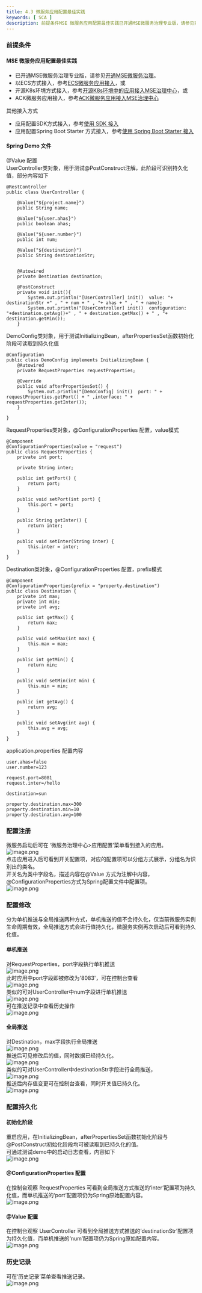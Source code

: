 ```yaml
---
title: 4.3 微服务应用配置最佳实践
keywords: [ SCA ]
description: 前提条件MSE 微服务应用配置最佳实践已开通MSE微服务治理专业版，请参见开通MSE微服务治理。以ECS方式接入，参考ECS微服务应用接入，或开源K8s环境方式接入，参考开源K8s环境中的应用接入MSE治理中心，或ACK微服务应用接入，参考ACK微服务应用接入MSE治理中心其他接入方式应用配置...
---
```


<a name="ZGNOr"></a>
### 前提条件
<a name="qW5xN"></a>
#### MSE 微服务应用配置最佳实践

- 已开通MSE微服务治理专业版，请参见[开通MSE微服务治理](https://help.aliyun.com/document_detail/347625.htm#task-2140253)。
- 以ECS方式接入，参考[ECS微服务应用接入](https://help.aliyun.com/document_detail/187196.html)，或
- 开源K8s环境方式接入，参考[开源K8s环境中的应用接入MSE治理中心](https://help.aliyun.com/document_detail/196069.html)，或
- ACK微服务应用接入，参考[ACK微服务应用接入MSE治理中心](https://help.aliyun.com/document_detail/170446.html)

其他接入方式

- 应用配置SDK方式接入，参考[使用 SDK 接入](https://help.aliyun.com/document_detail/156225.html)
- 应用配置Spring Boot Starter 方式接入，参考[使用 Spring Boot Starter 接入](https://help.aliyun.com/document_detail/155940.html)

<a name="E3Rdp"></a>
#### Spring Demo 文件
@Value 配置<br />UserController类对象，用于测试@PostConstruct注解，此阶段可识别持久化值，部分内容如下
```
@RestController
public class UserController {

    @Value("${project.name}")
    public String name;

    @Value("${user.ahas}")
    public boolean ahas;

    @Value("${user.number}")
    public int num;

    @Value("${destination}")
    public String destinationStr;


    @Autowired
    private Destination destination;

    @PostConstruct
    private void init(){
        System.out.println("[UserController] init()  value: "+ destinationStr +" , " + num + " , "+ ahas + " , " + name);
        System.out.println("[UserController] init()  configuration: "+destination.getAvg()+" , " + destination.getMax() + " , "+ destination.getMin());
    }
```
DemoConfig类对象，用于测试InitializingBean，afterPropertiesSet函数初始化阶段可读取到持久化值
```
@Configuration
public class DemoConfig implements InitializingBean {
    @Autowired
    private RequestProperties requestProperties;

    @Override
    public void afterPropertiesSet() {
        System.out.println("[DemoConfig] init()  port: " + requestProperties.getPort() + " ,interface: " + requestProperties.getInter());
    }

}
```

RequestProperties类对象，@ConfigurationProperties 配置，value模式
```
@Component
@ConfigurationProperties(value = "request")
public class RequestProperties {
    private int port;

    private String inter;

    public int getPort() {
        return port;
    }

    public void setPort(int port) {
        this.port = port;
    }

    public String getInter() {
        return inter;
    }

    public void setInter(String inter) {
        this.inter = inter;
    }
}
```
Destination类对象，@ConfigurationProperties 配置，prefix模式
```
@Component
@ConfigurationProperties(prefix = "property.destination")
public class Destination {
    private int max;
    private int min;
    private int avg;

    public int getMax() {
        return max;
    }

    public void setMax(int max) {
        this.max = max;
    }

    public int getMin() {
        return min;
    }

    public void setMin(int min) {
        this.min = min;
    }

    public int getAvg() {
        return avg;
    }

    public void setAvg(int avg) {
        this.avg = avg;
    }
}
```
application.properties 配置内容
```
user.ahas=false
user.number=123

request.port=8081
request.inter=/hello

destination=sun

property.destination.max=300
property.destination.min=10
property.destination.avg=100
```

<a name="EWTn9"></a>
### 配置注册

微服务启动后可在 ‘微服务治理中心>应用配置’菜单看到接入的应用。<br />![image.png](https://intranetproxy.alipay.com/skylark/lark/0/2022/png/340872/1645600688224-01012dcb-ccad-41cd-9d4d-f89cdbb8ebb1.png#clientId=u2bd52f4a-f402-4&from=paste&height=410&id=ue8469c0c&originHeight=410&originWidth=702&originalType=binary&ratio=1&rotation=0&showTitle=false&size=71236&status=done&style=none&taskId=u53d902ac-0506-4292-9c67-7e63c470ee0&title=&width=702)<br />点击应用进入后可看到开关配置项，对应的配置项可以分组方式展示，分组名为识别出的类名。<br />开关名为类中字段名，描述内容在@Value 方式为注解中内容，@ConfigurationProperties方式为Spring配置文件中配置项。<br />![image.png](https://intranetproxy.alipay.com/skylark/lark/0/2022/png/340872/1645600878313-78e865cb-c449-4ce8-8623-88dfc27b39b9.png#clientId=u2bd52f4a-f402-4&from=paste&height=484&id=uadf36db4&originHeight=484&originWidth=888&originalType=binary&ratio=1&rotation=0&showTitle=false&size=109056&status=done&style=none&taskId=u525d1fbd-6bb9-46a2-b19f-4c9c3066e2c&title=&width=888)

<a name="H92KS"></a>
### 配置修改
分为单机推送与全局推送两种方式，单机推送的值不会持久化，仅当前微服务实例生命周期有效，全局推送方式会进行值持久化，微服务实例再次启动后可看到持久化值。
<a name="FjBUr"></a>
#### 单机推送
对RequestProperties，port字段执行单机推送<br />![image.png](https://intranetproxy.alipay.com/skylark/lark/0/2022/png/340872/1645601477643-1b1d403c-fc4d-4000-ba7f-bdc3ceba1ef4.png#clientId=u2bd52f4a-f402-4&from=paste&height=264&id=u2ab60c76&originHeight=264&originWidth=698&originalType=binary&ratio=1&rotation=0&showTitle=false&size=42902&status=done&style=none&taskId=u4ab1274b-9eef-4160-b97e-ac7f7899901&title=&width=698)<br />此时应用中port字段即被修改为'8083'，可在控制台查看<br />![image.png](https://intranetproxy.alipay.com/skylark/lark/0/2022/png/340872/1645601601424-e227ce1b-7599-4226-857c-f97aa3c076b4.png#clientId=u2bd52f4a-f402-4&from=paste&height=497&id=d5y8R&originHeight=497&originWidth=769&originalType=binary&ratio=1&rotation=0&showTitle=false&size=88907&status=done&style=none&taskId=u42cdf31a-58e1-4b0b-ad41-38bfc319c9f&title=&width=769)<br />类似的可对UserController中num字段进行单机推送<br />![image.png](https://intranetproxy.alipay.com/skylark/lark/0/2022/png/340872/1645602149684-1b164ccf-d435-449f-97d5-bba32c64a2e9.png#clientId=u2bd52f4a-f402-4&from=paste&height=476&id=ufbb7d1d8&originHeight=476&originWidth=738&originalType=binary&ratio=1&rotation=0&showTitle=false&size=82023&status=done&style=none&taskId=u971d106d-e0f9-43bb-be90-ed90f5759da&title=&width=738)<br />可在推送记录中查看历史操作<br />![image.png](https://intranetproxy.alipay.com/skylark/lark/0/2022/png/340872/1645602221774-21015ba1-0067-4269-827f-fd61f88ad050.png#clientId=u2bd52f4a-f402-4&from=paste&height=178&id=u2d9bba37&originHeight=178&originWidth=884&originalType=binary&ratio=1&rotation=0&showTitle=false&size=49769&status=done&style=none&taskId=u6cb99ba0-dbf7-4313-93df-4864db37b70&title=&width=884)

<a name="XZou6"></a>
#### 全局推送
对Destination，max字段执行全局推送<br />![image.png](https://intranetproxy.alipay.com/skylark/lark/0/2022/png/340872/1645601829348-2ef8db68-2d9b-44ae-8962-6c4efec0fbff.png#clientId=u2bd52f4a-f402-4&from=paste&height=347&id=u5ae6b102&originHeight=347&originWidth=733&originalType=binary&ratio=1&rotation=0&showTitle=false&size=69761&status=done&style=none&taskId=u437e918e-0690-46b3-acda-cb2abd9d778&title=&width=733)<br />推送后可见修改后的值，同时数据已经持久化。<br />![image.png](https://intranetproxy.alipay.com/skylark/lark/0/2022/png/340872/1645601932011-2edceb8c-2a9a-40b8-85de-a801060257b8.png#clientId=u2bd52f4a-f402-4&from=paste&height=333&id=u336423ac&originHeight=333&originWidth=708&originalType=binary&ratio=1&rotation=0&showTitle=false&size=48971&status=done&style=none&taskId=ua9074b95-920f-417e-bd55-afdf3b4aed2&title=&width=708)<br />类似的可对UserController中destinationStr字段进行全局推送，<br />![image.png](https://intranetproxy.alipay.com/skylark/lark/0/2022/png/340872/1645602271177-9ce59016-2877-4f26-a39d-93c64d74cbf3.png#clientId=u2bd52f4a-f402-4&from=paste&height=298&id=ua7994cb0&originHeight=298&originWidth=692&originalType=binary&ratio=1&rotation=0&showTitle=false&size=76507&status=done&style=none&taskId=udd958e90-511e-48c5-8cd4-5d345716451&title=&width=692)<br />推送后内存值变更可在控制台查看，同时开关值已持久化。<br />![image.png](https://intranetproxy.alipay.com/skylark/lark/0/2022/png/340872/1645602441740-78ece103-2a14-45d0-964e-c4560be36548.png#clientId=u2bd52f4a-f402-4&from=paste&height=421&id=u193f9010&originHeight=421&originWidth=696&originalType=binary&ratio=1&rotation=0&showTitle=false&size=60677&status=done&style=none&taskId=uaa84e6a4-0b33-4d4a-a6fd-5e625f69b15&title=&width=696)

<a name="SfZnu"></a>
### 配置持久化

<a name="q1NQV"></a>
#### 初始化阶段
重启应用，在InitializingBean，afterPropertiesSet函数初始化阶段与@PostConstruct初始化阶段均可被读取到已持久化的值。<br />可通过测试demo中的启动日志查看，内容如下<br />![image.png](https://intranetproxy.alipay.com/skylark/lark/0/2022/png/340872/1645602881878-e33042ee-bb71-482a-99a0-b25c951d6327.png#clientId=u2bd52f4a-f402-4&from=paste&height=78&id=u5f18f5c9&originHeight=78&originWidth=687&originalType=binary&ratio=1&rotation=0&showTitle=false&size=62266&status=done&style=none&taskId=uc383487e-9356-4563-a199-0cf273586ae&title=&width=687)
<a name="XwLq6"></a>
#### @ConfigurationProperties 配置
在控制台观察 RequestProperties 可看到全局推送方式推送的‘inter’配置项为持久化值，而单机推送的‘port’配置项仍为Spring原始配置内容。<br />![image.png](https://intranetproxy.alipay.com/skylark/lark/0/2022/png/340872/1645602990000-60389bca-f75d-44c7-bb80-e8ad3f57b6ad.png#clientId=u2bd52f4a-f402-4&from=paste&height=599&id=u5d1ce2b7&originHeight=599&originWidth=839&originalType=binary&ratio=1&rotation=0&showTitle=false&size=139649&status=done&style=none&taskId=u88b9d437-e89b-41fc-af29-04c4e72550d&title=&width=839)
<a name="mqWP7"></a>
#### @Value 配置
在控制台观察 UserController 可看到全局推送方式推送的‘destinationStr’配置项为持久化值，而单机推送的‘num’配置项仍为Spring原始配置内容。<br />![image.png](https://intranetproxy.alipay.com/skylark/lark/0/2022/png/340872/1645603117116-454f7e40-878d-4f59-908d-360e084043f3.png#clientId=u2bd52f4a-f402-4&from=paste&height=717&id=udfed419a&originHeight=717&originWidth=861&originalType=binary&ratio=1&rotation=0&showTitle=false&size=162722&status=done&style=none&taskId=u5ab70a1f-39a7-4e99-8449-d5eba98d00e&title=&width=861)

<a name="zJ6TF"></a>
### 历史记录
可在‘历史记录’菜单查看推送记录。<br />![image.png](https://intranetproxy.alipay.com/skylark/lark/0/2022/png/340872/1645602687581-cc57b8a4-c6d4-4c7c-b8a0-4167890a2910.png#clientId=u2bd52f4a-f402-4&from=paste&height=226&id=u2c967401&originHeight=226&originWidth=983&originalType=binary&ratio=1&rotation=0&showTitle=false&size=74218&status=done&style=none&taskId=ubd21728e-d78e-4bde-8920-8109dcff60d&title=&width=983)

<a name="xQrMR"></a>
### 

